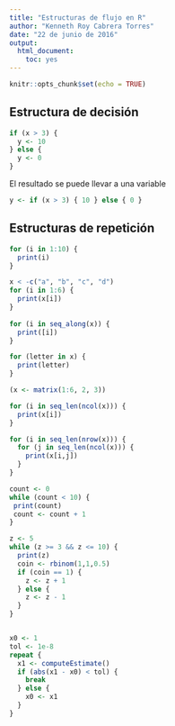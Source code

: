 ```yaml
---
title: "Estructuras de flujo en R"
author: "Kenneth Roy Cabrera Torres"
date: "22 de junio de 2016"
output: 
  html_document: 
    toc: yes
---
```


```r
knitr::opts_chunk$set(echo = TRUE)
```

## Estructura de decisión

```r
if (x > 3) { 
  y <- 10
} else { 
  y <- 0
}
```

El resultado se puede llevar a una variable

```r
y <- if (x > 3) { 10 } else { 0 }
```

## Estructuras de repetición
```r
for (i in 1:10) {
  print(i)
}    
```

```r
x < -c("a", "b", "c", "d")
for (i in 1:6) {
  print(x[i])
}
       
for (i in seq_along(x)) {
  print([i])      
}

for (letter in x) {
  print(letter)
}
```


```r
(x <- matrix(1:6, 2, 3))

for (i in seq_len(ncol(x))) {
  print(x[i])
}  

for (i in seq_len(nrow(x))) {             
  for (j in seq_len(ncol(x))) {
    print(x[i,j])
  }
}
```

```r
count <- 0
while (count < 10) {
 print(count)
 count <- count + 1
}

z <- 5
while (z >= 3 && z <= 10) {
  print(z)
  coin <- rbinom(1,1,0.5)
  if (coin == 1) {
    z <- z + 1
  } else {
    z <- z - 1        
  }   
}


x0 <- 1
tol <- 1e-8
repeat {
  x1 <- computeEstimate()
  if (abs(x1 - x0) < tol) {
    break
  } else {
    x0 <- x1
  }
}
```



